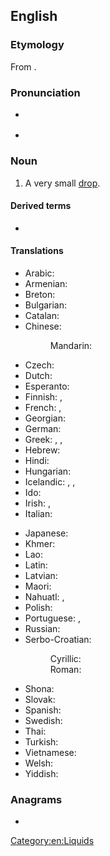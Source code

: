 ==English==
{{wikipedia}}

===Etymology===
From {{suffix|drop|let|lang=en}}.

===Pronunciation===
* {{a|UK}} {{IPA|/ˈdɹɒplət/|lang=en}}
* {{a|US}} {{IPA|/ˈdɹɑːplət/|lang=en}}

===Noun===
{{en-noun}}

# A very small [[drop]].

====Derived terms====
* {{l|en|droplet infection}}

====Translations====
{{trans-top|very small drop}}
* Arabic: {{t|ar|قُطَيْرَة|f}}
* Armenian: {{t|hy|փոքր կաթիլ}}
* Breton: {{t+|br|banne|m}}
* Bulgarian: {{t+|bg|капчица|f}}
* Catalan: {{t|ca|goteta|f}}
* Chinese:
*: Mandarin: {{t+|cmn|小滴|tr=xiǎodī}}
* Czech: {{t+|cs|kapička|f}}
* Dutch: {{t+|nl|druppeltje|n}}
* Esperanto: {{t|eo|guteto}}
* Finnish: {{t+|fi|tippa}}, {{t+|fi|pisara}}
* French: {{t+|fr|gouttelette|f}}, {{t+|fr|goutte|f}}
* Georgian: {{t|ka|წვეთი}}
* German: {{t+|de|Tröpfchen|n}}
* Greek: {{t+|el|σταγονίδιο|n}}, {{t|el|σταλίτσα|f}}, {{t+|el|σταγόνα|f}}
* Hebrew: {{t-needed|he}}
* Hindi: {{t|hi|बूंद|tr=būnda}}
* Hungarian: {{t+|hu|cseppecske}}
* Icelandic: {{t+|is|dropi|m}}, {{t|is|smádropi|m}}, {{t|is|smádropi|m}}
* Ido: {{t+|io|guteto}}
* Irish: {{t|ga|driog|f}}, {{t|ga|braoinín|m}}
* Italian: {{t|it|gocciolina|f}}
{{trans-mid}}
* Japanese: {{t|ja|小滴|tr=しょうてき, shōteki}}
* Khmer: {{t|km|ដំណក់តូច|tr=dɑmnɑk tooc}}
* Lao: {{t-needed|lo}}
* Latin: {{t|la|guttula|f}}
* Latvian: {{t+|lv|lāse|f}}
* Maori: {{t|mi|māturu}}
* Nahuatl: {{t|nah|chichipictli}}, {{t|nah|chichipiniliztica}}
* Polish: {{t+|pl|kropelka|f}}
* Portuguese: {{t+|pt|gotinha}}, {{t+|pt|gotícula}}
* Russian: {{t+|ru|ка́пелька|f}}
* Serbo-Croatian:
*: Cyrillic: {{t|sh|ка̏пљица|f}}
*: Roman: {{t+|sh|kȁpljica|f}}
* Shona: {{t|sn|donhwe}}
* Slovak: {{t|sk|kvapôčka|f}}
* Spanish: {{t+|es|gotita|f}}
* Swedish: {{t+|sv|droppe}}
* Thai: {{t|th|[[หยาด]][[น้ำ]]|tr=yàat náam}}
* Turkish: {{t+|tr|damlacık}}
* Vietnamese: {{t|vi|giọt nhỏ}}
* Welsh: {{t+|cy|defnyn|m}}
* Yiddish: {{t-needed|yi}}
{{trans-bottom}}

===Anagrams===
* {{anagrams|en|pretold|torpled}}

[[Category:en:Liquids]]